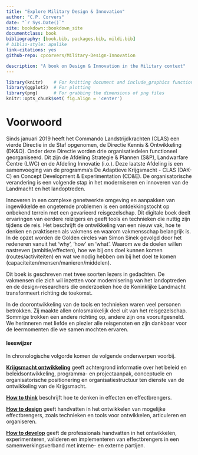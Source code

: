 ```yaml
---
title: "Explore Military Design & Innovation"
author: "C.P. Corvers"
date: "`r Sys.Date()`"
site: bookdown::bookdown_site
documentclass: book
bibliography: [book.bib, packages.bib, mildi.bib]
# biblio-style: apalike
link-citations: yes
github-repo: cpcorvers/Military-Design-Innovation

description: "A book on Design & Innovation in the Military context"
---
```

```r
library(knitr)    # For knitting document and include_graphics function
library(ggplot2)  # For plotting
library(png)      # For grabbing the dimensions of png files
knitr::opts_chunk$set( fig.align = 'center')
```
<!-- # Military Design & Innovation {-} -->
# Voorwoord {-}
Sinds januari 2019 heeft het Commando Landstrijdkrachten (CLAS) een vierde Directie in de Staf opgenomen, de Directie Kennis & Ontwikkeling (DK&O). Onder deze Directie worden drie organisatiedelen functioneel georganiseerd. Dit zijn de Afdeling Strategie & Plannen (S&P), Landwarfare Centre (LWC) en de Afdeling Innovatie (i.o.). Deze laatste Afdeling is een samenvoeging van de programma's De Adaptieve Krijgsmacht - CLAS (DAK-C) en Concept Development & Experimentation (CD&E). De organisatorische verandering is een volgende stap in het moderniseren en innoveren van de Landmacht en het landoptreden.

Innoveren in een complexe genetwerkte omgeving en aanpakken van ingewikkelde en ongetemde problemen is een ontdekkingstocht op onbekend terrein met een gevarieerd reisgezelschap. Dit digitale boek deelt ervaringen van eerdere reizigers en geeft tools en technieken die nuttig zijn tijdens de reis. Het beschrijft de ontwikkeling van een nieuw vak, hoe te denken en praktiseren als vakmens en waarom vakmensschap belangrijk is. In de opzet worden de Golden circles van Simon Sinek gevolgd door het redeneren vanuit het 'why', 'how' en 'what'. Waarom we de doelen willen nastreven (ambitie/effecten), hoe we bij ons doel kunnen komen (routes/activiteiten) en wat we nodig hebben om bij het doel te komen (capaciteiten/mensen/manieren/middelen).

Dit boek is geschreven met twee soorten lezers in gedachten. De vakmensen die zich wil inzetten voor modernisering van het landoptreden en de design-researchers die onderzoeken hoe de Koninklijke Landmacht transformeert richting de toekomst.

In de doorontwikkeling van de tools en technieken waren veel personen betrokken. Zij maakte allen onlosmakkelijk deel uit van het reisgezelschap. Sommige trokken een andere richting op, andere zijn ons vooruitgesneld. We herinneren met liefde en plezier alle reisgenoten en zijn dankbaar voor de leermomenten die we samen mochten ervaren.

#### leeswijzer {-}
<!--
```r
# img_dir <-
img1_path <- "data/keynote-slides/20200430-CDE-Designprocess/20200430-CDE-Designprocess.002.png"
img1 <- readPNG(img1_path, native = TRUE, info = TRUE)
knitr::include_graphics(img1_path)
```
-->
<!-- ![](_bookdown_files/images/keynote-slides/20200430-CDE-Designprocess/20200430-CDE-Designprocess.002.png) -->

In chronologische volgorde komen de volgende onderwerpen voorbij.

**[Krijgsmacht ontwikkeling](#cde-algemeen)**
geeft achtergrond informatie over het beleid en beleidsontwikkeling, programma- en projectaanpak, conceptuele en organisatorische positionering en organisatiestructuur ten dienste van de ontwikkeling van de Krijgsmacht.

**[How to think](#how-to-think)**
beschrijft hoe te denken in effecten en effectbrengers.

**[How to design](#how-to-design)**
geeft handvatten in het ontwikkelen van mogelijke effectbrengers, zoals technieken en tools voor ontwikkelen, articuleren en organiseren.

**[How to develop](#how-to-develop)**
geeft de professionals handvatten in het ontwikkelen, experimenteren, valideren en implementeren van effectbrengers in een samenwerkingsverband met interne- en externe partijen.

<!-- **[CD&E routines](#cde-routines)** -->
<!-- beschrijft procedures voor besluitvorming over moderniseringsvoorstellen. -->

<!--**[Ontstaansgeschiedenis en doorontwikkeling.](#cde-process)**
Transformatie is continue leren en vernieuwen, ook onze tools en technieken transformeren. In dit hoofdstuk zijn de eerdere versies van onze tools, technieken en structuren terug te lezen.-->
